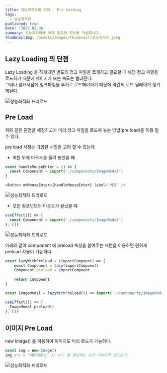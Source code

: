 ```yaml
---
title: 성능최적화를 위해 - Pre Loading
tags:
  - 성능최적화
published: true
date: '2022.02.06' 
summary: 성능최적화를 위해 필요한 정보를 학습합니다.
thumbnailImg: /assets/images/thumbnail/성능최적화.jpeg
---
```


## Lazy Loading 의 단점 

Lazy Loading 을 하게되면 별도의 청크 파일을 쪼개지고 필요할 때 해당 청크 파일을 로드하기 때문에 페이지가 뜨는 속도는 빨라진다.  
그러나 필요시점에 청크파일을 추가로 로드해야하기 때문에 약간의 로드 딜레이가 생기게된다. 

![성능최적화 프리로드](/assets/images/post/성능최적화_프리로드/성능최적화_프리로드1.png)

## Pre Load

위와 같은 단점을 해결하고자 미리 청크 파일을 로드해 놓는 방법(pre load)을 이용 할 수 있다.    

pre load 시점는 다양한 시점을 고려 할 수 있는데 

- 버튼 위에 마우스를 올려 놓았을 때 

```js
const handleMouseEnter = () => {
  const Component = import('./components/ImageModal')
}

<Button onMouseEnter={handleMouseEnter} label="버튼" />
```

![성능최적화 프리로드](/assets/images/post/성능최적화_프리로드/성능최적화_프리로드2.gif)

- 모든 컴포넌트의 마운트가 끝났을 때

```js 
useEffect(() => {
  const Component = import('./components/ImageModal')
}, [])
```

![성능최적화 프리로드](/assets/images/post/성능최적화_프리로드/성능최적화_프리로드3.png)


아래와 같이 component 에 preload 속성을 붙여주는 패턴을 이용하면 편하게 preload 사용이 가능하다.

```js
const lazyWithPreload = (importCompoent) => {
    const Component = lazy(importCompoent)
    Component.preload = importCompoent
    
    return Component
}

const ImageModal = lazyWithPreload(() => import('./components/ImageModal'))

useEffect(() => {
  ImageModal.preload()
}, [])
```

## 이미지 Pre Load

new Image() 를 이용하여 이미지도 미리 로드가 가능하다. 

```js
const img = new Image()
img.src = '이미지주소' // src 를 할당하는 순간 이미지가 로드된다.
```

![성능최적화 프리로드](/assets/images/post/성능최적화_프리로드/성능최적화_프리로드4.gif)